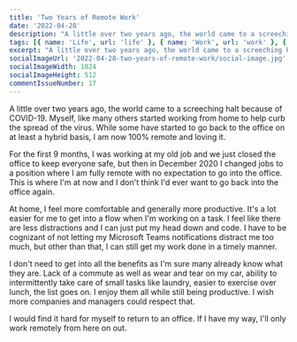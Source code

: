 ```yaml
---
title: 'Two Years of Remote Work'
date: '2022-04-28'
description: "A little over two years ago, the world came to a screeching halt because of COVID-19. Myself, like many others started working from home to help curb the spread of the virus. While some have started to go back to the office on at least a hybrid basis, I am now 100% remote and loving it."
tags: [{ name: 'Life', url: 'life' }, { name: 'Work', url: 'work' }, { name: 'Remote Work', url: 'remote-work' }]
excerpt: "A little over two years ago, the world came to a screeching halt because of COVID-19. Myself, like many others started working from home to help curb the spread of the virus. While some have started to go back to the office on at least a hybrid basis, I am now 100% remote and loving it."
socialImageUrl: '2022-04-28-two-years-of-remote-work/social-image.jpg'
socialImageWidth: 1024
socialImageHeight: 512
commentIssueNumber: 17
---
```


A little over two years ago, the world came to a screeching halt because of COVID-19. Myself, like many others started working from home to help curb the spread of the virus. While some have started to go back to the office on at least a hybrid basis, I am now 100% remote and loving it.

<PostImage
    src="/images/posts/2022-04-28-two-years-of-remote-work/work-desk.jpg"
    alt="My work desk setup in my basement"
    width={1920}
    height={1440}
    centered
    shadowed={false}
/>

For the first 9 months, I was working at my old job and we just closed the office to keep everyone safe, but then in December 2020 I changed jobs to a position where I am fully remote with no expectation to go into the office. This is where I'm at now and I don't think I'd ever want to go back into the office again.

At home, I feel more comfortable and generally more productive. It's a lot easier for me to get into a flow when I'm working on a task. I feel like there are less distractions and I can just put my head down and code. I have to be cognizant of not letting my Microsoft Teams notifications distract me too much, but other than that, I can still get my work done in a timely manner.

I don't need to get into all the benefits as I'm sure many already know what they are. Lack of a commute as well as wear and tear on my car, ability to intermittently take care of small tasks like laundry, easier to exercise over lunch, the list goes on. I enjoy them all while still being productive. I wish more companies and managers could respect that.

I would find it hard for myself to return to an office. If I have my way, I'll only work remotely from here on out.